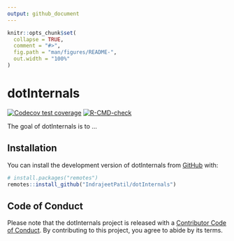 ```yaml
---
output: github_document
---
```


<!-- README.md is generated from README.Rmd. Please edit that file -->

```r
knitr::opts_chunk$set(
  collapse = TRUE,
  comment = "#>",
  fig.path = "man/figures/README-",
  out.width = "100%"
)
```

# dotInternals

<!-- badges: start -->
[![Codecov test coverage](https://codecov.io/gh/IndrajeetPatil/dotInternals/branch/main/graph/badge.svg)](https://app.codecov.io/gh/IndrajeetPatil/dotInternals?branch=main)
[![R-CMD-check](https://github.com/IndrajeetPatil/dotInternals/actions/workflows/R-CMD-check.yaml/badge.svg)](https://github.com/IndrajeetPatil/dotInternals/actions/workflows/R-CMD-check.yaml)
<!-- badges: end -->

The goal of dotInternals is to ...

## Installation

You can install the development version of dotInternals from [GitHub](https://github.com/) with:

``` r
# install.packages("remotes")
remotes::install_github("IndrajeetPatil/dotInternals")
```

## Code of Conduct

Please note that the dotInternals project is released with a [Contributor Code of Conduct](https://contributor-covenant.org/version/2/1/CODE_OF_CONDUCT.html). By contributing to this project, you agree to abide by its terms.
